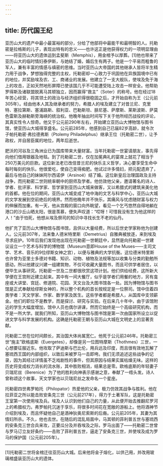 ```yaml
---
---
---
```

title: 历代国王纪
---




亚历山大的遗产中最小最富裕的部分，分给了他部将中最能干和最明智的人。托勒密是拉格斯的儿子，表现出特有的忠义——也许这正是他获得权力的一项明显理由——将亚历山大的遗体运到孟斐斯（Memphis），用金棺予以厚葬。[1]他也带来了亚历山大的临时情妇泰伊斯，与她结了婚，婚后生有两子。他是一个平易而粗鲁的军人，兼有丰富的情感与缜密的思维。当时亚历山大帝国的其他继承人皆将半生精力用于战争，梦想独得完整的主权，托勒密却一心致力于巩固他在异族国境中已有的地位，并奖励埃及农、工、商诸业的发展。他建立了一支大舰队，使埃及免于海上的攻击，正如天然地形屏障已使该国几乎不可能遭受陆上攻击一样安全。他帮助罗得斯及诸联盟脱离马其顿独立，因而赢得“救主”（Soter）的称号。他在经过18年苦心经营，将其领土的政治与经济组织得很稳固之后，才开始自称为王（公元前305年）。经由他本人其及继承者的努力，希腊人的埃及建立了对昔兰尼、克里特、塞拉第斯、塞浦路斯、叙利亚、巴勒斯坦、腓尼基、萨摩斯、莱斯波斯、萨莫色雷斯及赫勒斯旁海峡的统治权。他晚年抽出时间写下关于他所经历战役的评论，其真实性令人惊奇。他又于公元前290年左右，开始建立亚历山大博物馆与图书馆，使亚历山大城得享盛名。公元前285年，他感到自己已届82岁高龄，就令次子帕托勒密·弗拉德弗斯（Ptolemy Philadelphus）继承王位（托勒密二世），让予政权，并自居臣属的地位，两年后逝世。

肥沃的河谷及三角洲业已为国库带来大量财富。当年托勒密一世宴请朋友，事先得向他们借用银器及地毯。到了托勒密二世，仅在加冕典礼的宴席上就花了相当于250万美元的巨款。这位新法老已改信昔兰尼的快乐主义哲学，决心要享受生命中每时每刻的快乐。他很爱吃，使自己变得痴肥。他试过许多情妇，把元配遗弃了，最后与他自己的妹妹阿尔西诺伊（Arsinoë）结了婚。这位新皇后治理国政及主持战争，而托勒密二世则统率朝中的厨师及学者。他仿效他父亲，邀请著名的诗人、学者、批评家、科学家、哲学家到亚历山大城来做客，又以希腊式的建筑来美化他的首都。他在位的期间，亚历山大城变成了地中海的文艺与科学中心，亚历山大城的文学发展到空前绝后的境界。然而他晚年并不快乐，其痛风与忧虑随财富与权力的伸展而加重。有一天，他从宫殿的窗口向外眺望，看见一个乞丐悠然自得地躺在港口的沙丘山晒太阳，很是羡慕，便失声叹道：“哎呀！可惜我没有生为他这样的人！”由于怕死，他想从埃及祭司的知识中寻找长生不老的仙丹。

他扩充了亚历山大博物馆与图书馆，且供以大量经费，所以后世史学家称他为创建人。公元前307年，法来鲁人德米特里斯（Demetrius）自雅典被放逐，来到埃及寻求庇护。10年后我们发现他出现在托勒密一世朝廷中，显然是向托勒密一世建议设立一个艺术与科学的博物馆（Museum意即House of the Muses——主司文学、艺术、音乐的9位缪斯女神之宫），以便与雅典的大学抗衡。这位德米特里斯也许曾为亚里士多德对书籍、知识、动物、植物及法规等加以收集与分类的勤勉所感动，所以他建议兴建一组建筑物，不仅可收藏大量图书，而且可供学者居住，以便毕生从事研究。托勒密一世及二世都很欣赏这项计划。他们供给经费，这所新大学便在王宫附近建立起来。其中有一间大餐厅，似乎是学者们用餐的地方，另有龛座或大讲堂、宫廷、修道院、花园、天文台及大图书馆各一处。因为博物馆与图书馆是正式奉献给缪斯女神的，所以整个机构的首长按规定是一位祭司。馆中住着四类学者：天文学家、作家、数学家及医生。这些学者都是希腊人，从国库中支领薪金。他们的职位不是教学，而是探讨、研究与实验。在后来几十年中，由于该馆附近的学生大幅度增加，馆中人员也偶尔讲课，然而它始终是一个高级研究机构，而不是一所大学。就我们所知，亚历山大博物馆与图书馆是第一次由国家所设立以促进文学与科学发展的机构。这确是托勒密王朝与亚历山大城在文明史上的显著贡献。

托勒密二世在位时间颇长，其治国大体尚属宽仁。他死于公元前246年。托勒密三世“施主”欧格底斯（Euergetes），却像是另一位图特摩斯（Thothmes）三世，一心想要征服近东。他攻取了萨迪斯与巴比伦，用兵远及印度，而且很有效地瓦解了塞琉西王国的内部组织，以致后来被罗马一击即垮。我们无须追述这些战争的记录，因为其经过详情虽不乏戏剧性的事件，但其原因与结果实属枯燥无味。这样的历史将变成权力消长的流水账，其中胜败相消，结果总是零。欧格底斯的年轻妻子贝瑞尼丝（Berenice）为了他的胜利向神表示感谢之意，奉献了一绺头发。诗人曾称颂这个故事，天文学家也以贝瑞尼丝之发命名一个星座。

托勒密四世弗罗帕托（Philopator）热爱他的父亲，极力仿效其战争与胜利。他在拉菲亚之所以能击败安条克三世（公元前217年），得力于土著军队，这是托勒密王室第一次使用埃及兵。埃及人认识到他们自己的力量，从此便开始去推翻尼罗河上的希腊权力。弗罗帕托沉迷于享乐，将很多时间花在宽敞的游船上。他将酒神节介绍到埃及，而且怀疑他自己是酒神狄奥尼索斯的后裔。公元前205年，其妻为其情妇所杀。不久，他也去世。在随后的混乱局面中，马其顿的菲利普五世与塞琉西的安条克三世合兵来攻，正要瓜分及并吞埃及之际，罗马出面了——托勒密二世曾与罗马订立友好条约——击败了菲利普五世，逼走了安条克三世，并使埃及成为罗马的保护国（公元前205年）。



* * *



[1]托勒密二世将金棺迁往亚历山大城。后来他将金子熔化，以供己用，并改用玻璃棺盛装亚历山大的遗体。